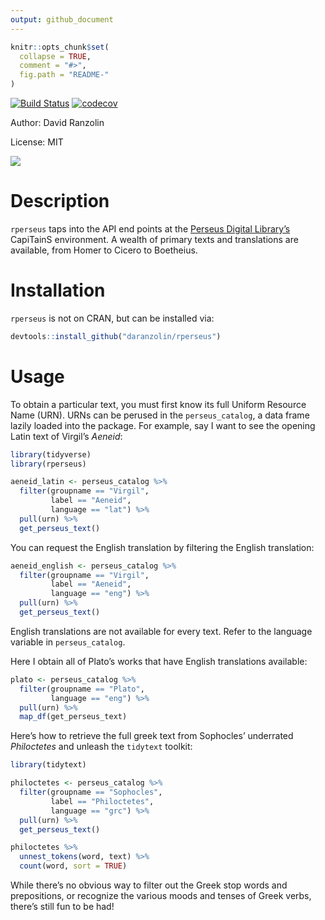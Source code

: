 ```yaml
---
output: github_document
---
```


<!-- README.md is generated from README.Rmd. Please edit that file -->

```r
knitr::opts_chunk$set(
  collapse = TRUE,
  comment = "#>",
  fig.path = "README-"
)
```

[![Build Status](https://travis-ci.org/daranzolin/rperseus.svg?branch=master)](https://travis-ci.org/daranzolin/rperseus)
[![codecov](https://codecov.io/gh/daranzolin/rperseus/branch/master/graph/badge.svg)](https://codecov.io/gh/daranzolin/rperseus)


Author: David Ranzolin

License: MIT

![](http://www.infobiblio.es/wp-content/uploads/2015/06/perseus-logo.png)

# Description

`rperseus` taps into the API end points at the [Perseus Digital Library's](http://www.perseus.tufts.edu/hopper/) CapiTainS environment. A wealth of primary texts and translations are available, from Homer to Cicero to Boetheius. 

# Installation

`rperseus` is not on CRAN, but can be installed via:

```r
devtools::install_github("daranzolin/rperseus")
```

# Usage

To obtain a particular text, you must first know its full Uniform Resource Name (URN). URNs can be perused in the `perseus_catalog`, a data frame lazily loaded into the package. For example, say I want to see the opening Latin text of Virgil's *Aeneid*:

```r
library(tidyverse)
library(rperseus)

aeneid_latin <- perseus_catalog %>% 
  filter(groupname == "Virgil",
         label == "Aeneid",
         language == "lat") %>% 
  pull(urn) %>% 
  get_perseus_text()
```

You can request the English translation by filtering the English translation:

```r
aeneid_english <- perseus_catalog %>% 
  filter(groupname == "Virgil",
         label == "Aeneid",
         language == "eng") %>% 
  pull(urn) %>% 
  get_perseus_text()
```

English translations are not available for every text. Refer to the language variable in `perseus_catalog`. 

Here I obtain all of Plato's works that have English translations available:

```r
plato <- perseus_catalog %>% 
  filter(groupname == "Plato",
         language == "eng") %>% 
  pull(urn) %>% 
  map_df(get_perseus_text)
```

Here's how to retrieve the full greek text from Sophocles' underrated *Philoctetes* and unleash the `tidytext` toolkit:

```r
library(tidytext)

philoctetes <- perseus_catalog %>% 
  filter(groupname == "Sophocles",
         label == "Philoctetes",
         language == "grc") %>% 
  pull(urn) %>%
  get_perseus_text()

philoctetes %>% 
  unnest_tokens(word, text) %>% 
  count(word, sort = TRUE)
```

While there's no obvious way to filter out the Greek stop words and prepositions, or recognize the various moods and tenses of Greek verbs, there's still fun to be had!

